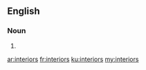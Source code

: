 ==English==

===Noun===
{{head|en}}

# {{plural of|interior}}

[[ar:interiors]]
[[fr:interiors]]
[[ku:interiors]]
[[my:interiors]]